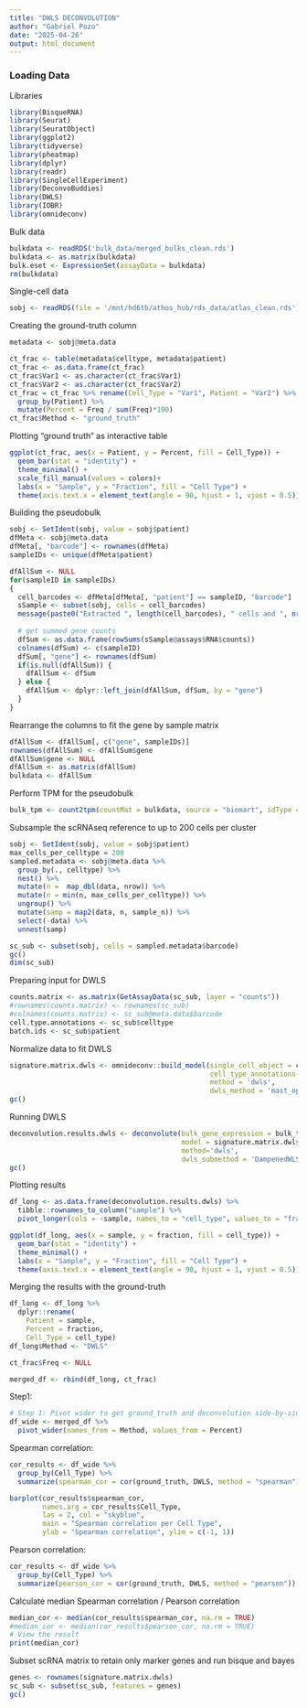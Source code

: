```yaml
---
title: "DWLS DECONVOLUTION"
author: "Gabriel Pozo"
date: "2025-04-26"
output: html_document
---
```


### Loading Data

Libraries

```r
library(BisqueRNA)
library(Seurat)
library(SeuratObject)
library(ggplot2)
library(tidyverse)
library(pheatmap)
library(dplyr)
library(readr)
library(SingleCellExperiment)
library(DeconvoBuddies)
library(DWLS)
library(IOBR)
library(omnideconv)
```

Bulk data

```r
bulkdata <- readRDS('bulk_data/merged_bulks_clean.rds')
bulkdata <- as.matrix(bulkdata)
bulk.eset <- ExpressionSet(assayData = bulkdata)
rm(bulkdata)
```

Single-cell data

```r
sobj <- readRDS(file = '/mnt/hd6tb/athos_hub/rds_data/atlas_clean.rds')
```

Creating the ground-truth column

```r
metadata <- sobj@meta.data

ct_frac <- table(metadata$celltype, metadata$patient)
ct_frac <- as.data.frame(ct_frac)
ct_frac$Var1 <- as.character(ct_frac$Var1)
ct_frac$Var2 <- as.character(ct_frac$Var2)
ct_frac = ct_frac %>% rename(Cell_Type = "Var1", Patient = "Var2") %>%
  group_by(Patient) %>%
  mutate(Percent = Freq / sum(Freq)*100)
ct_frac$Method <- "ground_truth"
```

Plotting "ground truth" as interactive table

```r
ggplot(ct_frac, aes(x = Patient, y = Percent, fill = Cell_Type)) +
  geom_bar(stat = "identity") +
  theme_minimal() +
  scale_fill_manual(values = colors)+
  labs(x = "Sample", y = "Fraction", fill = "Cell Type") +
  theme(axis.text.x = element_text(angle = 90, hjust = 1, vjust = 0.5))
```

Building the pseudobulk

```r
sobj <- SetIdent(sobj, value = sobj$patient)
dfMeta <- sobj@meta.data
dfMeta[, "barcode"] <- rownames(dfMeta)
sampleIDs <- unique(dfMeta$patient)

dfAllSum <- NULL
for(sampleID in sampleIDs)
{
  cell_barcodes <- dfMeta[dfMeta[, "patient"] == sampleID, "barcode"]
  sSample <- subset(sobj, cells = cell_barcodes)
  message(paste0("Extracted ", length(cell_barcodes), " cells and ", nrow(sSample), " genes from SAMPLE: ", sampleID))
  
  # get summed gene counts
  dfSum <- as.data.frame(rowSums(sSample@assays$RNA$counts))
  colnames(dfSum) <- c(sampleID)
  dfSum[, "gene"] <- rownames(dfSum)
  if(is.null(dfAllSum)) {
    dfAllSum <- dfSum
  } else {
    dfAllSum <- dplyr::left_join(dfAllSum, dfSum, by = "gene")
  }
}
```

Rearrange the columns to fit the gene by sample matrix

```r
dfAllSum <- dfAllSum[, c("gene", sampleIDs)]
rownames(dfAllSum) <- dfAllSum$gene
dfAllSum$gene <- NULL
dfAllSum <- as.matrix(dfAllSum)
bulkdata <- dfAllSum
```

Perform TPM for the pseudobulk

```r
bulk_tpm <- count2tpm(countMat = bulkdata, source = "biomart", idType = "Symbol")
```

Subsample the scRNAseq reference to up to 200 cells per cluster

```r
sobj <- SetIdent(sobj, value = sobj$patient)
max_cells_per_celltype = 200
sampled.metadata <- sobj@meta.data %>%
  group_by(., celltype) %>% 
  nest() %>%            
  mutate(n =  map_dbl(data, nrow)) %>%
  mutate(n = min(n, max_cells_per_celltype)) %>%
  ungroup() %>% 
  mutate(samp = map2(data, n, sample_n)) %>% 
  select(-data) %>%
  unnest(samp)

sc_sub <- subset(sobj, cells = sampled.metadata$barcode)
gc()
dim(sc_sub)
```

Preparing input for DWLS

```r
counts.matrix <- as.matrix(GetAssayData(sc_sub, layer = "counts"))
#rownames(counts.matrix) <- rownames(sc_sub)
#colnames(counts.matrix) <- sc_sub@meta.data$barcode
cell.type.annotations <- sc_sub$celltype
batch.ids <- sc_sub$patient
```

Normalize data to fit DWLS

```r
signature.matrix.dwls <- omnideconv::build_model(single_cell_object = counts.matrix,
                                                 cell_type_annotations = cell.type.annotations,
                                                 method = 'dwls',
                                                 dwls_method = 'mast_optimized')
gc()
```

Running DWLS

```r
deconvolution.results.dwls <- deconvolute(bulk_gene_expression = bulk_tpm,
                                          model = signature.matrix.dwls,
                                          method='dwls',
                                          dwls_submethod = 'DampenedWLS')
gc()
```

Plotting results

```r
df_long <- as.data.frame(deconvolution.results.dwls) %>%
  tibble::rownames_to_column("sample") %>%
  pivot_longer(cols = -sample, names_to = "cell_type", values_to = "fraction")

ggplot(df_long, aes(x = sample, y = fraction, fill = cell_type)) +
  geom_bar(stat = "identity") +
  theme_minimal() +
  labs(x = "Sample", y = "Fraction", fill = "Cell Type") +
  theme(axis.text.x = element_text(angle = 90, hjust = 1, vjust = 0.5))
```

Merging the results with the ground-truth

```r
df_long <- df_long %>%
  dplyr::rename(
    Patient = sample,
    Percent = fraction,
    Cell_Type = cell_type)
df_long$Method <- "DWLS"

ct_frac$Freq <- NULL

merged_df <- rbind(df_long, ct_frac)
```

Step1:

```r
# Step 1: Pivot wider to get ground_truth and deconvolution side-by-side
df_wide <- merged_df %>%
  pivot_wider(names_from = Method, values_from = Percent)
```

Spearman correlation:

```r
cor_results <- df_wide %>%
  group_by(Cell_Type) %>%
  summarize(spearman_cor = cor(ground_truth, DWLS, method = "spearman"))

barplot(cor_results$spearman_cor,
        names.arg = cor_results$Cell_Type,
        las = 2, col = "skyblue",
        main = "Spearman correlation per Cell Type",
        ylab = "Spearman correlation", ylim = c(-1, 1))
```

Pearson correlation:

```r
cor_results <- df_wide %>%
  group_by(Cell_Type) %>%
  summarize(pearson_cor = cor(ground_truth, DWLS, method = "pearson"))
```

Calculate median Spearman correlation / Pearson correlation

```r
median_cor <- median(cor_results$spearman_cor, na.rm = TRUE)
#median_cor <- median(cor_results$pearson_cor, na.rm = TRUE)
# View the result
print(median_cor)
```

Subset scRNA matrix to retain only marker genes and run bisque and bayes

```r
genes <- rownames(signature.matrix.dwls)
sc_sub <- subset(sc_sub, features = genes)
gc()
```
